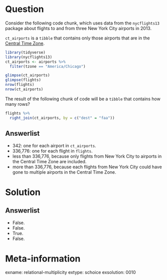 Question
========

Consider the following code chunk, which uses data from the `nycflights13` package about flights to and from three New York City airports in 2013. 

`ct_airports` is a `tibble` that contains only those airports that are in the [Central Time Zone](https://en.wikipedia.org/wiki/Central_Time_Zone). 

```r
library(tidyverse)
library(nycflights13)
ct_airports <- airports %>%
  filter(tzone == "America/Chicago")

glimpse(ct_airports)
glimpse(flights)
nrow(flights)
nrow(ct_airports)
```

The result of the following chunk of code will be a `tibble` that contains how many rows? 

```r
flights %>%
  right_join(ct_airports, by = c("dest" = "faa"))
```


Answerlist
----------
* 342: one for each airport in `ct_airports`.
* 336,776: one for each flight in `flights`.
* less than 336,776, because only flights from New York City to airports in the Central Time Zone are included.
* more than 336,776, because each flights from New York City could have gone to multiple airports in the Central Time Zone. 

Solution
========

Answerlist
----------
* False.
* False.
* True.
* False.

Meta-information
================
exname: relational-multiplicity
extype: schoice
exsolution: 0010
